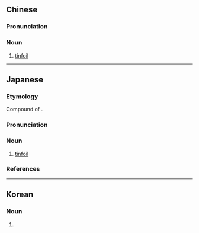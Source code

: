 {{also|锡箔}}
==Chinese==
{{zh-forms|s=锡箔}}

===Pronunciation===
{{zh-pron
|m=錫bó
|c=sek3 bok6
|mn=qz:siak-po̍h/tw,xm,zz:siah-po̍h
|cat=n
}}

===Noun===
{{zh-noun}}

# [[tinfoil]]

----

==Japanese==
{{ja-kanjitab|すず|はく|yomi=y}}

===Etymology===
Compound of {{compound|錫|tr1=suzu|t1=tin|箔|tr2=haku|t2=foil|lang=ja|sort=すずはく}}.

===Pronunciation===
{{ja-pron|yomi=y|すずはく|acc=0|acc_ref=DJR}}

===Noun===
{{ja-noun|すずはく}}

# [[tinfoil]]

===References===
<references/>

----

==Korean==
{{ko-hanjatab}}

===Noun===
{{ko-noun|hangeul=석박}}

# {{hanja form of|석박|[[tinfoil]]}}